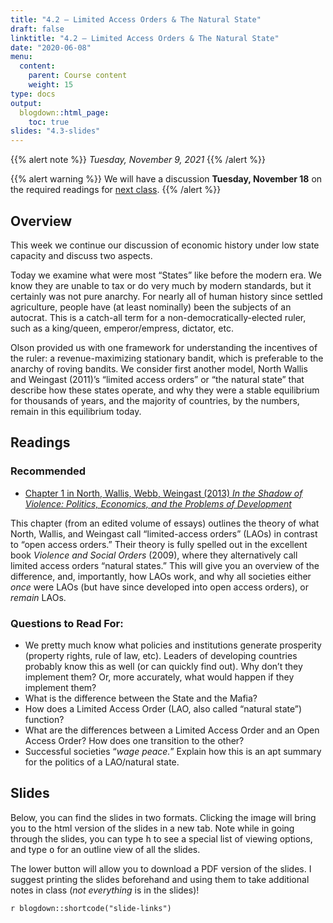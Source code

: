 ```yaml
---
title: "4.2 — Limited Access Orders & The Natural State"
draft: false
linktitle: "4.2 — Limited Access Orders & The Natural State"
date: "2020-06-08"
menu:
  content:
    parent: Course content
    weight: 15
type: docs
output:
  blogdown::html_page:
    toc: true
slides: "4.3-slides"
---
```


{{% alert note %}}
*Tuesday, November 9, 2021*
{{% /alert %}}

{{% alert warning %}}
We will have a discussion **Tuesday, November 18** on the required readings for [next class](/content/4.3-content).
{{% /alert %}}

## <i class="fas fa-info-circle fa-lg"></i> Overview

This week we continue our discussion of economic history under low state capacity and discuss two aspects. 

Today we examine what were most "States" like before the modern era. We know they are unable to tax or do very much by modern standards, but it certainly was not pure anarchy. For nearly all of human history since settled agriculture, people have (at least nominally) been the subjects of an autocrat. This is a catch-all term for a non-democratically-elected ruler, such as a king/queen, emperor/empress, dictator, etc. 

Olson provided us with one framework for understanding the incentives of the ruler: a revenue-maximizing stationary bandit, which is preferable to the anarchy of roving bandits. We consider first another model, North Wallis and Weingast (2011)’s “limited access orders” or “the natural state” that describe how these states operate, and why they were a stable equilibrium for thousands of years, and the majority of countries, by the numbers, remain in this equilibrium today.

## <i class="fas fa-book-reader fa-lg"></i> Readings


### Recommended

- [<i class="fas fa-book"></i>Chapter 1 in North, Wallis, Webb, Weingast (2013) *In the Shadow of Violence: Politics, Economics, and the Problems of Development*](/readings/North-Wallis-Webb-Weingast-2013.pdf)

This chapter (from an edited volume of essays) outlines the theory of what North, Wallis, and Weingast call "limited-access orders" (LAOs) in contrast to "open access orders." Their theory is fully spelled out in the excellent book *Violence and Social Orders* (2009), where they alternatively call limited access orders "natural states." This will give you an overview of the difference, and, importantly, how LAOs work, and why all societies either *once* were LAOs (but have since developed into open access orders), or *remain* LAOs.


### Questions to Read For:

- We pretty much know what policies and institutions generate prosperity (property rights, rule of law, etc). Leaders of developing countries probably know this as well (or can quickly find out). Why don't they implement them? Or, more accurately, what would happen if they implement them?
- What is the difference between the State and the Mafia?
- How does a Limited Access Order (LAO, also called "natural state") function?
- What are the differences between a Limited Access Order and an Open Access Order? How does one transition to the other?
- Successful societies "*wage peace.*" Explain how this is an apt summary for the politics of a LAO/natural state.

## <i class="fas fa-chalkboard-teacher"></i> Slides

Below, you can find the slides in two formats. Clicking the image will bring you to the html version of the slides in a new tab. Note while in going through the slides, you can type <kbd>h</kbd> to see a special list of viewing options, and type <kbd>o</kbd> for an outline view of all the slides.

The lower button will allow you to download a PDF version of the slides. I suggest printing the slides beforehand and using them to take additional notes in class (*not everything* is in the slides)!

`r blogdown::shortcode("slide-links")`
